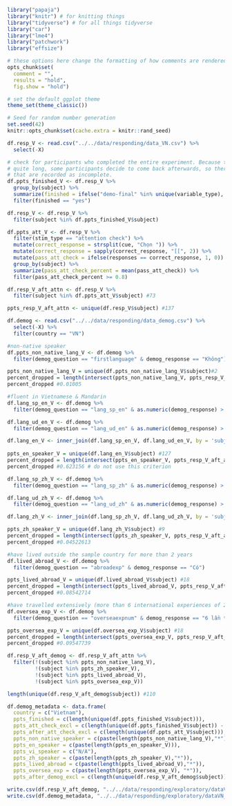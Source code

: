 
```r
library("papaja")
library("knitr") # for knitting things
library("tidyverse") # for all things tidyverse
library("car")
library("lme4")
library("patchwork")
library("effsize")

# these options here change the formatting of how comments are rendered
opts_chunk$set(
  comment = "",
  results = "hold",
  fig.show = "hold")

# set the default ggplot theme 
theme_set(theme_classic())
```

```r
# Seed for random number generation
set.seed(42)
knitr::opts_chunk$set(cache.extra = knitr::rand_seed)
```

```r
df.resp_V <- read.csv("../../data/responding/data_VN.csv") %>%
  select(-X)

# check for participants who completed the entire experiment. Because the experiment is
# quite long, some participants decide to come back afterwards, so there are a few files
# that are recorded as incomplete. 
df.ppts_finished_V <- df.resp_V %>% 
  group_by(subject) %>%
  summarize(finished = ifelse("demo-final" %in% unique(variable_type), "yes", "no")) %>%
  filter(finished == "yes")

df.resp_V <- df.resp_V %>%
  filter(subject %in% df.ppts_finished_V$subject) 

df.ppts_att_V <- df.resp_V %>%
  filter(stim_type == "attention check") %>%
  mutate(correct_response = strsplit(cue, "Chọn ")) %>%
  mutate(correct_response = sapply(correct_response, "[[", 2)) %>%
  mutate(pass_att_check = ifelse(responses == correct_response, 1, 0)) %>%
  group_by(subject) %>%
  summarize(pass_att_check_percent = mean(pass_att_check)) %>%
  filter(pass_att_check_percent >= 0.8)

df.resp_V_aft_attn <- df.resp_V %>%
  filter(subject %in% df.ppts_att_V$subject) #73

ppts_resp_V_aft_attn <- unique(df.resp_V$subject) #137
```


```r
df.demog <- read.csv("../../data/responding/data_demog.csv") %>%
  select(-X) %>%
  filter(country == "VN")
```


```r
#non-native speaker
df.ppts_non_native_lang_V <- df.demog %>%
  filter(demog_question == "firstlanguage" & demog_response == "Không")

ppts_non_native_lang_V = unique(df.ppts_non_native_lang_V$subject)#2
percent_dropped = length(intersect(ppts_non_native_lang_V, ppts_resp_V_aft_attn)) / length(ppts_resp_V_aft_attn)
percent_dropped #0.01005

#fluent in Vietnamese & Mandarin
df.lang_sp_en_V <- df.demog %>%
  filter(demog_question == "lang_sp_en" & as.numeric(demog_response) > 4)

df.lang_ud_en_V <- df.demog %>%
  filter(demog_question == "lang_ud_en" & as.numeric(demog_response) > 4)

df.lang_en_V <- inner_join(df.lang_sp_en_V, df.lang_ud_en_V, by = 'subject')
         
ppts_en_speaker_V = unique(df.lang_en_V$subject) #127
percent_dropped = length(intersect(ppts_en_speaker_V, ppts_resp_V_aft_attn)) / length(ppts_resp_V_aft_attn)
percent_dropped #0.623156 # do not use this criterion

df.lang_sp_zh_V <- df.demog %>%
  filter(demog_question == "lang_sp_zh" & as.numeric(demog_response) > 4)

df.lang_ud_zh_V <- df.demog %>%
  filter(demog_question == "lang_ud_zh" & as.numeric(demog_response) > 4)

df.lang_zh_V <- inner_join(df.lang_sp_zh_V, df.lang_ud_zh_V, by = 'subject')

ppts_zh_speaker_V = unique(df.lang_zh_V$subject) #9
percent_dropped = length(intersect(ppts_zh_speaker_V, ppts_resp_V_aft_attn)) / length(ppts_resp_V_aft_attn)
percent_dropped #0.04522613

#have lived outside the sample country for more than 2 years
df.lived_abroad_V <- df.demog %>%
  filter(demog_question == "abroadexp" & demog_response == "Có")

ppts_lived_abroad_V = unique(df.lived_abroad_V$subject) #18
percent_dropped = length(intersect(ppts_lived_abroad_V, ppts_resp_V_aft_attn)) / length(ppts_resp_V_aft_attn)
percent_dropped #0.08542714

#have travelled extensively (more than 6 international experiences of 2 days or longer)
df.oversea_exp_V <- df.demog %>%
  filter(demog_question == "overseaexpnum" & demog_response == "6 lần trở lên")

ppts_oversea_exp_V = unique(df.oversea_exp_V$subject) #18
percent_dropped = length(intersect(ppts_oversea_exp_V, ppts_resp_V_aft_attn)) / length(ppts_resp_V_aft_attn)
percent_dropped #0.09547739

df.resp_V_aft_demog <- df.resp_V_aft_attn %>%
  filter(!(subject %in% ppts_non_native_lang_V),
         !(subject %in% ppts_zh_speaker_V),
         !(subject %in% ppts_lived_abroad_V), 
         !(subject %in% ppts_oversea_exp_V))

length(unique(df.resp_V_aft_demog$subject)) #110
```

```r
df.demog_metadata <- data.frame(
  country = c("Vietnam"),
  ppts_finished = c(length(unique(df.ppts_finished_V$subject))),
  ppts_att_check_excl = c(length(unique(df.ppts_finished_V$subject)) - length(unique(df.ppts_att_V$subject))), 
  ppts_after_att_check_excl = c(length(unique(df.ppts_att_V$subject))),
  ppts_non_native_speaker = c(paste(length(ppts_non_native_lang_V),"*")), 
  ppts_en_speaker = c(paste(length(ppts_en_speaker_V))), 
  ppts_vi_speaker = c("N/A"),
  ppts_zh_speaker = c(paste(length(ppts_zh_speaker_V),"*")), 
  ppts_lived_abroad = c(paste(length(ppts_lived_abroad_V),"*")), 
  ppts_oversea_exp = c(paste(length(ppts_oversea_exp_V), "*")),
  ppts_after_demog_excl = c(length(unique(df.resp_V_aft_demog$subject))))
```


```r
write.csv(df.resp_V_aft_demog, "../../data/responding/exploratory/dataVN_excl.csv")
write.csv(df.demog_metadata, "../../data/responding/exploratory/dataVN_excl_metadata.csv")
```
